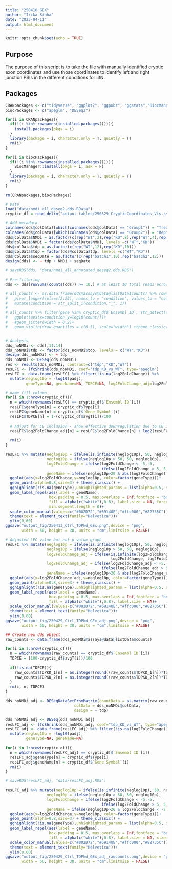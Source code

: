 ```yaml
---
title: "250410_GEX"
author: "Irika Sinha"
date: "2025-04-11"
output: html_document
---
```


```r
knitr::opts_chunk$set(echo = TRUE)
```

## Purpose

The purpose of this script is to take the file with manually identified cryptic exon coordinates and use those coordinates to identify left and right junction PSIs in the different conditions for i3N. 

## Packages

```r
CRANpackages <- c("tidyverse", "ggplot2", "ggpubr", "ggstats","BiocManager","viridis","gghighlight", "ggrepel")
biocPackages <- c("apeglm", "DESeq2")

for(i in CRANpackages){
  if(!(i %in% rownames(installed.packages()))){
    install.packages(pkgs = i)
  }
  library(package = i, character.only = T, quietly = T)
  rm(i)
}

for(i in biocPackages){
  if(!(i %in% rownames(installed.packages()))){
    BiocManager::install(pkgs = i, ask = F)
  }
  library(package = i, character.only = T, quietly = T)
  rm(i)
}

rm(CRANpackages,biocPackages)

```

```r
# Data
load("data/nmdi_all_deseq2.dds.RData")
cryptic_df = read_delim("output_tables/250329_CrypticCoordinates_Vis.csv")

# Add metadata
colnames(dds@colData)[which(colnames(dds@colData) == "Group1")] = "Treatment"
colnames(dds@colData)[which(colnames(dds@colData) == "Group2")] = "Rep"
dds@colData$NMDi = as.factor(c(rep("WT",2),rep("KD",8),rep("WT",4),rep("KD",8)))
dds@colData$NMDi = factor(dds@colData$NMDi, levels =c("WT","KD"))
dds@colData$tdp = as.factor(c(rep("WT",12),rep("KD",10)))
dds@colData$tdp = factor(dds@colData$tdp, levels =c("WT","KD"))
dds@colData$seqDate = as.factor(c(rep("batch1",10),rep("batch2",12)))
design(dds) <- ~ tdp + NMDi + seqDate

# saveRDS(dds, "data/nmdi_all_annotated_deseq2.dds.RDS")

# Pre-filtering
dds <- dds[rowSums(counts(dds)) >= 10,] # at least 10 total reads across all samples

# all_counts <- as.data.frame(dds@assays@data@listData$counts) %>% rownames_to_column("gene") %>% 
#   pivot_longer(cols=c(2:23), names_to = "condition", values_to = "count") %>%
#   mutate(condition = str_split_i(condition,"_", 1))
# 
# all_counts %>% filter(gene %in% cryptic_df$`Ensembl ID`, str_detect(condition, "T|SgC"))%>% 
#   ggplot(aes(x=condition,y=log10(count)))+
#   #geom_jitter(width = 0.2)+
#   geom_violin(draw_quantiles = c(0.5), scale="width") +theme_classic()


# Analysis
dds_noNMDi <- dds[,11:14]
dds_noNMDi$tdp <- factor(dds_noNMDi$tdp, levels = c("WT","KD"))
design(dds_noNMDi) <- ~ tdp
dds_noNMDi <- DESeq(dds_noNMDi)
res <- results(dds_noNMDi, contrast=c("tdp","KD","WT"))
resLFC <- lfcShrink(dds_noNMDi, coef="tdp_KD_vs_WT", type="apeglm")
resLFC <- data.frame(resLFC) %>% filter(!is.na(log2FoldChange)) %>% 
  mutate(neglog10p = -log10(padj), 
         geneType=NA, geneName=NA, TDPCE=NA, log2FoldChange_adj=log2FoldChange)

# name fill column
for(i in 1:nrow(cryptic_df)){
  n = which(rownames(resLFC) == cryptic_df$`Ensembl ID`[i])
  resLFC$geneType[n] = cryptic_df$Type[i]
  resLFC$geneName[n] = cryptic_df$`Gene Symbol`[i]
  resLFC$TDPCE[n] = 1-(cryptic_df$avgT[i])/100
  
  # Adjust for CE inclusion - show effective downregulation due to CE inclusion
  resLFC$log2FoldChange_adj[n] = resLFC$log2FoldChange[n] + log2(resLFC$TDPCE[n])
  
  rm(i)
}

resLFC %>% mutate(neglog10p = ifelse(is.infinite(neglog10p), 50, neglog10p),
                  neglog10p = ifelse(neglog10p > 50, 50, neglog10p),
                  log2FoldChange = ifelse(log2FoldChange < -5,-5, 
                                          ifelse(log2FoldChange > 5, 5, log2FoldChange)),
                  geneName = ifelse(neglog10p>20 & abs(log2FoldChange) > 2,geneName,"")) %>%
  ggplot(aes(x=log2FoldChange,y=neglog10p, color=factor(geneType)))+ 
  geom_point(alpha=0.8,size=3) + theme_classic() + 
  gghighlight(!is.na(geneType),unhighlighted_params = list(alpha=0.5, size=2))+
  geom_label_repel(aes(label = geneName), 
                   box.padding = 0.5, max.overlaps = Inf,fontface = "bold",
                   fill = alpha(c("white"),0.8), label.size = NA, force=10,
                   min.segment.length = 0)+
  scale_color_manual(values=c("#002D72","#69140E","#ffc000","#82735C"))+
  theme(text = element_text(family="Helvetica"))+
  ylim(0,60)
ggsave("output_fig/250413_Ctrl_TDPkd_GEx.png",device = "png", 
       width = 50, height = 30, units = "cm",limitsize = FALSE)

# Adjusted LFC value but not p-value graph
resLFC %>% mutate(neglog10p = ifelse(is.infinite(neglog10p), 50, neglog10p),
                  neglog10p = ifelse(neglog10p > 50, 50, neglog10p),
                  log2FoldChange_adj = ifelse(is.infinite(log2FoldChange_adj), 
                                              log2FoldChange, log2FoldChange_adj),
                  log2FoldChange_adj = ifelse(log2FoldChange_adj < -5,-5, 
                                          ifelse(log2FoldChange_adj > 5, 5, log2FoldChange_adj)),
                  geneName = ifelse(neglog10p>20 & abs(log2FoldChange_adj) > 1,geneName,"")) %>%
  ggplot(aes(x=log2FoldChange_adj,y=neglog10p, color=factor(geneType)))+ 
  geom_point(alpha=0.8,size=3) + theme_classic() + 
  gghighlight(!is.na(geneType),unhighlighted_params = list(alpha=0.5, size=2))+
  geom_label_repel(aes(label = geneName), 
                   box.padding = 0.5, max.overlaps = Inf,fontface = "bold",
                   fill = alpha(c("white"),0.8), label.size = NA)+
  scale_color_manual(values=c("#002D72","#69140E","#ffc000","#82735C"))+
  theme(text = element_text(family="Helvetica"))+
  ylim(0,60)
ggsave("output_fig/250429_Ctrl_TDPkd_GEx_adj.png",device = "png", 
       width = 50, height = 30, units = "cm",limitsize = FALSE)

## Create new dds object
raw_counts <- data.frame(dds_noNMDi@assays@data@listData$counts)

for(i in 1:nrow(cryptic_df)){
  n = which(rownames(raw_counts) == cryptic_df$`Ensembl ID`[i])
  TDPCE = (100-cryptic_df$avgT[i])/100
  
  if(!is.na(TDPCE)){
    raw_counts$TDPKD_1[n] = as.integer(round((raw_counts$TDPKD_1[n])*TDPCE,0))
    raw_counts$TDPKD_2[n] = as.integer(round((raw_counts$TDPKD_2[n])*TDPCE,0)) 
  }
  rm(i, n, TDPCE)
}

dds_noNMDi_adj <- DESeqDataSetFromMatrix(countData = as.matrix(raw_counts),
                              colData = dds_noNMDi@colData,
                              design = ~ tdp)

dds_noNMDi_adj <- DESeq(dds_noNMDi_adj)
resLFC_adj <- lfcShrink(dds_noNMDi_adj, coef="tdp_KD_vs_WT", type="apeglm")
resLFC_adj <- data.frame(resLFC_adj) %>% filter(!is.na(log2FoldChange)) %>% 
  mutate(neglog10p = -log10(padj), 
         geneType=NA, geneName=NA)

for(i in 1:nrow(cryptic_df)){
  n = which(rownames(resLFC_adj) == cryptic_df$`Ensembl ID`[i])
  resLFC_adj$geneType[n] = cryptic_df$Type[i]
  resLFC_adj$geneName[n] = cryptic_df$`Gene Symbol`[i]
  rm(i)
}

# saveRDS(resLFC_adj, "data/resLFC_adj.RDS")

resLFC_adj %>% mutate(neglog10p = ifelse(is.infinite(neglog10p), 50, neglog10p),
                  neglog10p = ifelse(neglog10p > 50, 50, neglog10p),
                  log2FoldChange = ifelse(log2FoldChange < -5,-5, 
                                          ifelse(log2FoldChange > 5, 5, log2FoldChange)),
                  geneName = ifelse(neglog10p>20 & log2FoldChange < -2,geneName,"")) %>%
  ggplot(aes(x=log2FoldChange,y=neglog10p, color=factor(geneType)))+ 
  geom_point(alpha=0.8,size=3) + theme_classic() + 
  gghighlight(!is.na(geneType),unhighlighted_params = list(alpha=0.5, size=2))+
  geom_label_repel(aes(label = geneName), 
                   box.padding = 0.5, max.overlaps = Inf,fontface = "bold",
                   fill = alpha(c("white"),0.8), label.size = NA, size=3,force=20)+
  scale_color_manual(values=c("#002D72","#69140E","#ffc000","#82735C"))+
  theme(text = element_text(family="Helvetica"))+
  ylim(0,60)
ggsave("output_fig/250429_Ctrl_TDPkd_GEx_adj_rawcounts.png",device = "png", 
       width = 50, height = 30, units = "cm",limitsize = FALSE)



```